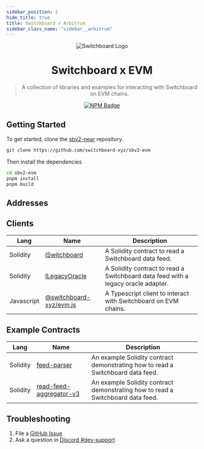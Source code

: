 ```yaml
---
sidebar_position: 1
hide_title: true
title: Switchboard x Arbitrum
sidebar_class_name: "sidebar__arbitrum"
---
```



<div align="center">

![Switchboard Logo](https://github.com/switchboard-xyz/sbv2-core/raw/main/website/static/img/icons/switchboard/avatar.png)

# Switchboard x EVM

> A collection of libraries and examples for interacting with Switchboard on EVM
> chains.

[![NPM Badge](https://img.shields.io/github/package-json/v/switchboard-xyz/sbv2-evm?color=red&filename=javascript%2Fevm.js%2Fpackage.json&label=%40switchboard-xyz%2Fevm.js&logo=npm)](https://www.npmjs.com/package/@switchboard-xyz/evm.js)

</div>

## Getting Started

To get started, clone the
[sbv2-near](https://github.com/switchboard-xyz/sbv2-evm) repository.

```bash
git clone https://github.com/switchboard-xyz/sbv2-evm
```

Then install the dependencies

```bash
cd sbv2-evm
pnpm install
pnpm build
```

## Addresses

<Networks chain="arbitrum" />

## Clients

| **Lang**   | **Name**                                             | **Description**                                                                   |
| ---------- | ---------------------------------------------------- | --------------------------------------------------------------------------------- |
| Solidity   | [ISwitchboard](arbitrum/sdk/solidity/ISwitchboard)   | A Solidity contract to read a Switchboard data feed.                              |
| Solidity   | [ILegacyOracle](arbitrum/sdk/solidity/ILegacyOracle) | A Solidity contract to read a Switchboard data feed with a legacy oracle adapter. |
| Javascript | [@switchboard-xyz/evm.js](arbitrum/sdk/javascript/)  | A Typescript client to interact with Switchboard on EVM chains.                   |

## Example Contracts

| **Lang** | **Name**                                                                 | **Description**                                                                 |
| -------- | ------------------------------------------------------------------------ | ------------------------------------------------------------------------------- |
| Solidity | [feed-parser](arbitrum/sdk/solidity/feed-parser)                         | An example Solidity contract demonstrating how to read a Switchboard data feed. |
| Solidity | [read-feed-aggregator-v3](arbitrum/sdk/solidity/read-feed-aggregator-v3) | An example Solidity contract demonstrating how to read a Switchboard data feed. |

## Troubleshooting

1. File a [GitHub Issue](https://github.com/switchboard-xyz/sbv2-evm/issues/new)
2. Ask a question in
   [Discord #dev-support](https://discord.com/channels/841525135311634443/984343400377647144)
